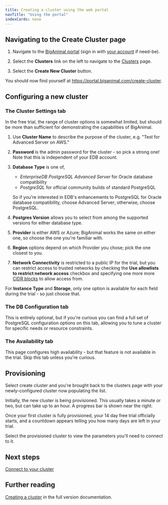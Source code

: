 ```yaml
---
title: Creating a cluster using the web portal
navTitle: "Using the portal" 
indexCards: none
---
```


## Navigating to the Create Cluster page

1. Navigate to the [BigAnimal portal](https://portal.biganimal.com/) (sign in with [your account](../create_account) if need-be).

2. Select the **Clusters** link on the left to navigate to the [Clusters](https://portal.biganimal.com/clusters) page.

3. Select the **Create New Cluster** button.

You should now find yourself at <https://portal.biganimal.com/create-cluster>.

## Configuring a new cluster

### The Cluster Settings tab

In the free trial, the range of cluster options is somewhat limited, but should be more than sufficient for demonstrating the capabilities of BigAnimal. 

1. Use **Cluster Name** to describe the purpose of the cluster, e.g. "Test for Advanced Server on AWS."
2. **Password** is the admin password for the cluster - so pick a strong one! Note that this is independent of your EDB account.
3. **Database Type** is one of,

   - *EnterpriseDB PostgreSQL Advanced Server* for Oracle database compatibility
   - *PostgreSQL* for official community builds of standard PostgreSQL

    So if you're interested in EDB's enhancements to PostgreSQL for Oracle database compatibility, choose Advanced Server; otherwise, choose PostgreSQL.
4. **Postgres Version** allows you to select from among the supported versions for either database type.
4. **Provider** is either AWS or Azure; BigAnimal works the same on either one, so choose the one you're familiar with.
5. **Region** options depend on which Provider you chose; pick the one closest to you.
6. **Network Connectivity** is restricted to a public IP for the trial, but you can restrict access to trusted networks by
   checking the **Use allowlists to restrict network access** checkbox and specifying one more more [CIDR blocks](https://en.wikipedia.org/wiki/Classless_Inter-Domain_Routing) 
   to allow access from.

For **Instance Type** and **Storage**, only one option is available for each field during the trial - so just choose that.

### The DB Configuration tab

This is entirely optional, but if you're curious you can find a full set of PostgreSQL configuration options on this tab, allowing you to tune a cluster for specific needs or resource constraints.

### The Availability tab

This page configures high availability - but that feature is not available in the trial. Skip this tab unless you're curious.

## Provisioning 

Select create cluster and you're brought back to the clusters page with your newly-configured cluster now populating the list.

Initially, the new cluster is being provisioned. This usually takes a minute or two, but can take up to an hour. A progress bar is shown near the right.

Once your first cluster is fully provisioned, your 14 day free trial officially starts, and a countdown appears telling you how many days are left in your trial.

Select the provisioned cluster to view the parameters you'll need to connect to it.

## Next steps

[Connect to your cluster](../connect_to_a_cluster)

## Further reading

[Creating a cluster](/biganimal/latest/getting_started/creating_a_cluster/) in the full version documentation.